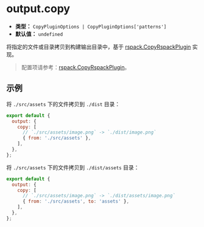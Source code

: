 # output.copy

- **类型：** `CopyPluginOptions | CopyPluginOptions['patterns']`
- **默认值：** `undefined`

将指定的文件或目录拷贝到构建输出目录中，基于 [rspack.CopyRspackPlugin](https://rspack.dev/zh/plugins/rspack/copy-rspack-plugin) 实现。

> 配置项请参考：[rspack.CopyRspackPlugin](https://rspack.dev/zh/plugins/rspack/copy-rspack-plugin)。

## 示例

将 `./src/assets` 下的文件拷贝到 `./dist` 目录：

```js
export default {
  output: {
    copy: [
      // `./src/assets/image.png` -> `./dist/image.png`
      { from: './src/assets' },
    ],
  },
};
```

将 `./src/assets` 下的文件拷贝到 `./dist/assets` 目录：

```js
export default {
  output: {
    copy: [
      // `./src/assets/image.png` -> `./dist/assets/image.png`
      { from: './src/assets', to: 'assets' },
    ],
  },
};
```
